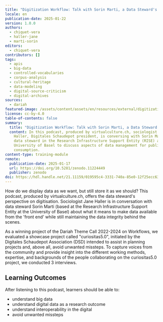 ```yaml
---
title: "Digitization Workflow: Talk with Sorin Marti, a Data Steward's Perspective"
locale: en
publication-date: 2025-01-22
version: 1.0.0
authors:
  - chiquet-vera
  - haller-jane
  - marti-sorin
editors:
  - chiquet-vera
contributors: []
tags:
  - apis
  - big-data
  - controlled-vocabularies
  - corpus-analysis
  - cultural-heritage
  - data-modeling
  - digital-source-criticism
  - digital-archives
sources:
  - dariah
featured-image: /assets/content/assets/en/resources/external/digitization-workflow-talk-with-sorin-marti/featured-image.jpg
license: cc-by-4.0
table-of-contents: false
summary:
  title: "Digitization Workflow: Talk with Sorin Marti, a Data Steward's Perspective"
  content: In this podcast, produced by virtualculture.ch, sociologist Jane
    Haller, Digitales Schaudepot president, is conversing with Sorin Marti, a
    data steward in the Research Infrastructure Support Entity (RISE) at the
    University of Basel to discuss aspects of data management for public
    consumption.
content-type: training-module
remote:
  publication-date: 2025-01-17
  url: https://doi.org/10.5281/zenodo.11224449
  publisher: zenodo
doi: https://hdl.handle.net/21.11159/019595c4-3331-740a-85e0-12f25ecc6379
---
```

How do we display data as we want, but still store it as we should?  This podcast, produced by virtualculture.ch, offers the data steward's perspective on digitisation.  Sociologist Jane Haller is in conversation with data steward Sorin Marti (based at the Research Infrastructure Support Entity at the University of Basel) about what it means to make data available from the 'front end' while still maintaining the data integrity behind the scenes.

As a winning project of the Dariah Theme Call 2022-2024 on Workflows, we evaluated a showcase project called "curiositas5.0", initiated by the Digitales Schaudepot Association (DSD) intended to assist in planning projects and, above all, avoid unwanted missteps. To capture voices from the community and provide insight into the different working methods, expertise, and backgrounds of the people collaborating on the curiositas5.0 project, we conducted 3 interviews.

## Learning Outcomes

After listening to this podcast, learners should be able to:

* understand big data
* understand digital data as a research outcome
* understand interoperability in the digital
* avoid unwanted missteps

<ExternalResource title="Interested in learning more?" subtitle="Podcast with a Data Steward (spotify)" url="https://open.spotify.com/episode/6EcwZoIML327896MZW6Jo3?si=CnE5M8F6QBmRin-ZtpI_2A" />
